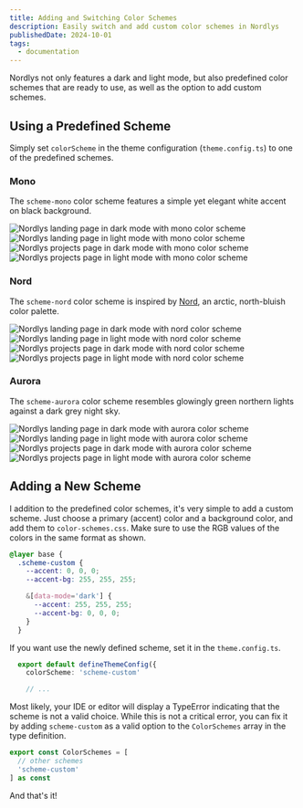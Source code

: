 ```yaml
---
title: Adding and Switching Color Schemes
description: Easily switch and add custom color schemes in Nordlys
publishedDate: 2024-10-01
tags:
  - documentation
---
```


Nordlys not only features a dark and light mode, but also predefined color schemes that are ready to use, as well as the option to add custom schemes.

## Using a Predefined Scheme

Simply set `colorScheme` in the theme configuration (`theme.config.ts`) to one of the predefined schemes.

### Mono

The `scheme-mono` color scheme features a simple yet elegant white accent on black background.


<div class="grid grid-cols-2 gap-4">
  <Image class="my-0" src={monoDarkLanding} alt="Nordlys landing page in dark mode with mono color scheme" data-img-embed />
  <Image class="my-0" src={monoLightLanding} alt="Nordlys landing page in light mode with mono color scheme" data-img-embed />
  <Image class="my-0" src={monoDarkProjects} alt="Nordlys projects page in dark mode with mono color scheme" data-img-embed />
  <Image class="my-0" src={monoLightProjects} alt="Nordlys projects page in light mode with mono color scheme" data-img-embed />
</div>

### Nord

The `scheme-nord` color scheme is inspired by [Nord](https://www.nordtheme.com/), an arctic, north-bluish color palette.


<div class="grid grid-cols-2 gap-4">
  <Image class="my-0" src={nordDarkLanding} alt="Nordlys landing page in dark mode with nord color scheme" data-img-embed />
  <Image class="my-0" src={nordLightLanding} alt="Nordlys landing page in light mode with nord color scheme" data-img-embed />
  <Image class="my-0" src={nordDarkProjects} alt="Nordlys projects page in dark mode with nord color scheme" data-img-embed />
  <Image class="my-0" src={nordLightProjects} alt="Nordlys projects page in light mode with nord color scheme" data-img-embed />
</div>


### Aurora

The `scheme-aurora` color scheme resembles glowingly green northern lights against a dark grey night sky.


<div class="grid grid-cols-2 gap-4">
  <Image class="my-0" src={auroraDarkLanding} alt="Nordlys landing page in dark mode with aurora color scheme" data-img-embed />
  <Image class="my-0" src={auroraLightLanding} alt="Nordlys landing page in light mode with aurora color scheme" data-img-embed />
  <Image class="my-0" src={auroraDarkProjects} alt="Nordlys projects page in dark mode with aurora color scheme" data-img-embed />
  <Image class="my-0" src={auroraLightProjects} alt="Nordlys projects page in light mode with aurora color scheme" data-img-embed />
</div>

## Adding a New Scheme

I addition to the predefined color schemes, it's very simple to add a custom scheme. Just choose a primary (accent) color and a background color, and add them to `color-schemes.css`. Make sure to use the RGB values of the colors in the same format as shown.

```css src/style/color-schemes.css
@layer base {
  .scheme-custom {
    --accent: 0, 0, 0;
    --accent-bg: 255, 255, 255;

    &[data-mode='dark'] {
      --accent: 255, 255, 255;
      --accent-bg: 0, 0, 0;
    }
  }
```
If you want use the newly defined scheme, set it in the `theme.config.ts`.

```ts src/theme.config.ts
  export default defineThemeConfig({
    colorScheme: 'scheme-custom'

    // ...
```

Most likely, your IDE or editor will display a TypeError indicating that the scheme is not a valid choice. While this is not a critical error, you can fix it by adding `scheme-custom` as a valid option to the `ColorSchemes` array in the type definition.

```ts src/types.ts
export const ColorSchemes = [
  // other schemes
  'scheme-custom'
] as const
```

And that's it!
